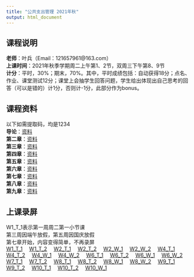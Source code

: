 ```yaml
---
title: "公共支出管理 2021年秋"
output: html_document
---
```


## 课程说明  
**老师**：叶兵（Email：121657961@163.com）<br>
**上课时间**：2021年秋季学期周二上午第1、2节，双周三下午第8、9节<br>
**计分**：平时，30%；期末，70%。其中，平时成绩包括：自动获得18分；点名、作业、课堂测试12分；课堂上会抽学生回答问题，学生给出体现出自己思考的回答（可以是错的）计1分，否则计-1分，此部分作为bonus。<br>
  
## 课程资料  
以下如需提取码，均是1234  
**导论**：[资料](https://pan.baidu.com/s/1tSCmQa2PonAYHdqojioPew)<br>
**第二章**：[资料](https://pan.baidu.com/s/1cqQxkPS39WVg-4uPqT-lzQ)<br>
**第三章**：[资料](https://pan.baidu.com/s/1u2qcKYUpunK25X8y6dWl2Q)<br>
**第四章**：[资料](https://pan.baidu.com/s/1sfgElnyX8nzw9ZE2dLxt4g)<br>
**第五章**：[资料](https://pan.baidu.com/s/1Qrgeg3Mr3CWr4BmO8a44lg)<br>
**第六章**：[资料](https://pan.baidu.com/s/1dhoqj78UtpJOAspOJw0bIQ)<br>
**第七章**：[资料](https://pan.baidu.com/s/1YL0TD0yL0up-3_Lzu1bLTg)<br>
**第八章**：[资料](https://pan.baidu.com/s/1KWF27OVobSTFc-w_FzI3bQ)<br>
**第九章**：[资料](https://pan.baidu.com/s/1EEgB89cthTnAp6mmpIdEPw)<br>
  
## 上课录屏  
W1_T_1表示第一周周二第一小节课  
第三周因端午放假，第五周因国庆放假   
第七章开始，内容变得简单，不再录屏  
[W1_T_1](http://aiplay.iflyink.com/#/webShare?localId=951225b80ea9b6d0057df7693d0ae67c&uid=Tvf4YC6/GyyJTOgYyScpidQmXORhXeoBGS0gpWNZqGGQaOciJDVLZJoyT4XlrjIeSR25Dwy6%2BDpnwvTOX6D2%2BTSF8DdP8Wr3JEme23NEXepBH9aoWSXpHINZtAhqRNCRZ4YbEicIDDS8VREK%2BOnXEY8gPCKXmjBNynwx7au8crE=)&emsp;
[W1_T_2](http://aiplay.iflyink.com/#/webShare?localId=c058afb70b5edac44bf3f19d0bba0c98&uid=Tvf4YC6/GyyJTOgYyScpidQmXORhXeoBGS0gpWNZqGGQaOciJDVLZJoyT4XlrjIeSR25Dwy6%2BDpnwvTOX6D2%2BTSF8DdP8Wr3JEme23NEXepBH9aoWSXpHINZtAhqRNCRZ4YbEicIDDS8VREK%2BOnXEY8gPCKXmjBNynwx7au8crE=)&emsp;
[W2_T_1](http://aiplay.iflyink.com/#/webShare?localId=801bd5f3e22a3824fd0af44743083ef9&uid=aGd3gheQzzdC8BG3RBtgUe1EpUVU0saYjpURV4EC0lEKQd7tnFEWuX6XrSoZujCi8ZXXoqs5JiRUnWWbyza86WazPvSmZjptT5JGQ/XDx150BMDoQ1u3yu1gpsetukftbzCtvzIgukVmptRviBXLZ/Fz0mGAnGNtduFCGWQ6/ss=)&emsp;
[W2_T_2](http://aiplay.iflyink.com/#/webShare?localId=ab20a3b7c35cfc5c0303e70b5c5e0c18&uid=aGd3gheQzzdC8BG3RBtgUe1EpUVU0saYjpURV4EC0lEKQd7tnFEWuX6XrSoZujCi8ZXXoqs5JiRUnWWbyza86WazPvSmZjptT5JGQ/XDx150BMDoQ1u3yu1gpsetukftbzCtvzIgukVmptRviBXLZ/Fz0mGAnGNtduFCGWQ6/ss=)&emsp;
[W2_W_1](http://aiplay.iflyink.com/#/webShare?localId=08309abab8411a66cb63f1f37c53524f&uid=ISL64ONU80ivgA9jVOQnYdS0jNSo7CieN8qVD/5HaIwoWNBKM12UbZHq9Htc0ejx868jOcq%2B4sJOzmTikrDN0GBm4bmXmubr5h67OX6KGFo2wY6EFE4ldYxr3qG7cVlbrIxviCDnjuUC/m1PWKZCziISkJkZteNWmhwtXWGyjis=)&emsp;
[W2_W_2](http://aiplay.iflyink.com/#/webShare?localId=c5cc54f7a8b91fb829d903b21296fa51&uid=ISL64ONU80ivgA9jVOQnYdS0jNSo7CieN8qVD/5HaIwoWNBKM12UbZHq9Htc0ejx868jOcq%2B4sJOzmTikrDN0GBm4bmXmubr5h67OX6KGFo2wY6EFE4ldYxr3qG7cVlbrIxviCDnjuUC/m1PWKZCziISkJkZteNWmhwtXWGyjis=)&emsp;
[W4_T_1](http://aiplay.iflyink.com/#/webShare?localId=d264c00f591c028f13aa070ffab2b7d0&uid=EMJmbre6GDNFefx95HwpbMcsnJvJ2VujcCLqLtyfAdJy1nzoHyFZ2S5RFqv5K5GpGSN7BXKuig4tmF6mpygS2y2%2Bz1OvP1cpvvaSs4ZfeYn89xSSY4fEvSUjJd%2BuksA3tp%2BKk2ozBNmhQbpi%2B4noi7k2IYgjQtAz%2BjIf4IE/aGs=)&emsp;
[W4_T_2](http://aiplay.iflyink.com/#/webShare?localId=12ecae1d0ee89cbc105e33176216bd99&uid=EMJmbre6GDNFefx95HwpbMcsnJvJ2VujcCLqLtyfAdJy1nzoHyFZ2S5RFqv5K5GpGSN7BXKuig4tmF6mpygS2y2%2Bz1OvP1cpvvaSs4ZfeYn89xSSY4fEvSUjJd%2BuksA3tp%2BKk2ozBNmhQbpi%2B4noi7k2IYgjQtAz%2BjIf4IE/aGs=)&emsp;
[W4_W_1](http://aiplay.iflyink.com/#/webShare?localId=bf3a4d2cdd9f4aca7729028584e753dc&uid=KUOeK1ZWAbiqIBf9XeQLAHxHN9uk1F5tJ8Nr2R/YYKgrBO6s%2BOYb900VnwBDQ%2B0yTyR/Fo3O7gABpqaLuv7pmTbJCP3vPhst5si0zNK75jiTyNLEcq05ndTbHrb4UnIF05GtTgCrignqbwvpaAyxGQKMPgXtGZSSvD0Exb9uM7c=)&emsp;
[W4_W_2](http://aiplay.iflyink.com/#/webShare?localId=bb8b44d05ce3f5135f2f924326cc4e62&uid=KUOeK1ZWAbiqIBf9XeQLAHxHN9uk1F5tJ8Nr2R/YYKgrBO6s%2BOYb900VnwBDQ%2B0yTyR/Fo3O7gABpqaLuv7pmTbJCP3vPhst5si0zNK75jiTyNLEcq05ndTbHrb4UnIF05GtTgCrignqbwvpaAyxGQKMPgXtGZSSvD0Exb9uM7c=)&emsp;
[W6_T_1](http://aiplay.iflyink.com/#/webShare?localId=f7a66edde7be10089748507d89923399&uid=UDr75EDdZazp7Qt/%2B11L4qr2B0kqXo6FQNCx/swFrUVlfLxOMD2RIcaldlufXJek8GV%2BftHy4FicY%2BEeyzEt/oZW4VSy24m58HsFlGE62G5KXeynsuDfmW2%2BWQo8b6HSAp%2B%2BKj8BR2Zj/wWfwwyTQzc1A%2BLGTz58RCMq0Zy2AVM=)&emsp;
[W6_T_2](http://aiplay.iflyink.com/#/webShare?localId=5c23a1937eac2453bcc1bbd07491a78c&uid=UDr75EDdZazp7Qt/%2B11L4qr2B0kqXo6FQNCx/swFrUVlfLxOMD2RIcaldlufXJek8GV%2BftHy4FicY%2BEeyzEt/oZW4VSy24m58HsFlGE62G5KXeynsuDfmW2%2BWQo8b6HSAp%2B%2BKj8BR2Zj/wWfwwyTQzc1A%2BLGTz58RCMq0Zy2AVM=)&emsp;
[W6_W_1](http://aiplay.iflyink.com/#/webShare?localId=ce1e86a1a9f8bf56bdb0b403d12a4964&uid=dk7WxiRNIsLMmngGxNqY2I45puTOt3cQay4Znu4m6z8YbWoh9JuzT8LuifQ5NBuLVDeoisP5ySEoTIMf4Y2fzymq//A7TTb%2B4q24rIyZk8d0R6uRRWkxlxrj9Ju0OD/AFJV9Bn9m1Qg%2Bp4vWKWOcYgAyIQWKmDiJ6yClC91V0mw=)&emsp;
[W6_W_2](http://aiplay.iflyink.com/#/webShare?localId=f1827108a64d96cb50e6a2ea72e0bc15&uid=dk7WxiRNIsLMmngGxNqY2I45puTOt3cQay4Znu4m6z8YbWoh9JuzT8LuifQ5NBuLVDeoisP5ySEoTIMf4Y2fzymq//A7TTb%2B4q24rIyZk8d0R6uRRWkxlxrj9Ju0OD/AFJV9Bn9m1Qg%2Bp4vWKWOcYgAyIQWKmDiJ6yClC91V0mw=)&emsp;
[W7_T_1](http://aiplay.iflyink.com/#/webShare?localId=5537b2169c70e81c48cb8a9735de7f68&uid=aeK/0ST%2BuwJe6DyfudX8ayqaLVtdBV5sNiIUMBTqu47AtvWmc2C9oa9sO7TvCcJukUw8lSyDVCvo1laQgfR53gFbS3cxSePTQT7u5YQfOuZS2S%2BggRBOhZUM1skGW8BjwuVI3pQLVloNpDBuDCo39WEa9kiJeE%2BRSgIe3BhgQko=)&emsp;
[W7_T_2](http://aiplay.iflyink.com/#/webShare?localId=1b17f4daa1a3bd3cc339e52c10ad0201&uid=aeK/0ST%2BuwJe6DyfudX8ayqaLVtdBV5sNiIUMBTqu47AtvWmc2C9oa9sO7TvCcJukUw8lSyDVCvo1laQgfR53gFbS3cxSePTQT7u5YQfOuZS2S%2BggRBOhZUM1skGW8BjwuVI3pQLVloNpDBuDCo39WEa9kiJeE%2BRSgIe3BhgQko=)&emsp;
[W8_T_1](http://aiplay.iflyink.com/#/webShare?localId=937b3d853282e58be28a78faa515d9d0&uid=hPKx0p%2BsHICyQv7RQlK0HGA1VXq0ClV1Z6WD%2B2OyiqrGuO57JUzHH0l8I4uhqfkvWO9NzzfjmxrWQqYMBHzPoDKSwlqUMXdgtEaSb0ZBTkLHmKwY56IPIuMLHWrLq%2BXyfr6nqoC1yISpI/2bTMgQa0unlPqwCGCnIijTh8pJ6Q==)&emsp;
[W8_T_2](http://aiplay.iflyink.com/#/webShare?localId=68d5ac50249ebb191bccad03b469cb24&uid=hPKx0p%2BsHICyQv7RQlK0HGA1VXq0ClV1Z6WD%2B2OyiqrGuO57JUzHH0l8I4uhqfkvWO9NzzfjmxrWQqYMBHzPoDKSwlqUMXdgtEaSb0ZBTkLHmKwY56IPIuMLHWrLq%2BXyfr6nqoC1yISpI/2bTMgQa0unlPqwCGCnIijTh8pJ6Q==)&emsp;
[W8_W_1](http://aiplay.iflyink.com/#/webShare?localId=c3c1187a6d10a3c3299639ef71e72e09&uid=JVgVBczvfF8/sUCIeTXHF1SNT%2BElhO9trZZwYEToXyvh6YLbtkliUQ9pZNFpur156Yfh82XcjZGSNWy0WyuPj59%2BunwMMdnygDFsngivay4D0VCRdGf0ZnSWxVMbEfAumV%2BFnn7DLEGwOboc36nKbfDM8I1LvQTMhhsm3ZgWdMI=)&emsp;
[W8_W_2](http://aiplay.iflyink.com/#/webShare?localId=66b7f61a4c1182e031502d088cab6bd4&uid=JVgVBczvfF8/sUCIeTXHF1SNT%2BElhO9trZZwYEToXyvh6YLbtkliUQ9pZNFpur156Yfh82XcjZGSNWy0WyuPj59%2BunwMMdnygDFsngivay4D0VCRdGf0ZnSWxVMbEfAumV%2BFnn7DLEGwOboc36nKbfDM8I1LvQTMhhsm3ZgWdMI=)&emsp;
[W9_T_1](http://aiplay.iflyink.com/#/webShare?localId=01fc61412d5b42fc3f3268e5af5261de&uid=JVgVBczvfF8/sUCIeTXHF1SNT%2BElhO9trZZwYEToXyvh6YLbtkliUQ9pZNFpur156Yfh82XcjZGSNWy0WyuPj59%2BunwMMdnygDFsngivay4D0VCRdGf0ZnSWxVMbEfAumV%2BFnn7DLEGwOboc36nKbfDM8I1LvQTMhhsm3ZgWdMI=)&emsp;
[W9_T_2](http://aiplay.iflyink.com/#/webShare?localId=bd4b2b28b711442e7b28521635ed66ed&uid=JVgVBczvfF8/sUCIeTXHF1SNT%2BElhO9trZZwYEToXyvh6YLbtkliUQ9pZNFpur156Yfh82XcjZGSNWy0WyuPj59%2BunwMMdnygDFsngivay4D0VCRdGf0ZnSWxVMbEfAumV%2BFnn7DLEGwOboc36nKbfDM8I1LvQTMhhsm3ZgWdMI=)&emsp;
[W10_T_1](http://aiplay.iflyink.com/#/webShare?localId=53b3717e7d8ae0bdf6f24eadbdd4f137&uid=gL5uV36VBUVzaEIoPpY3ECjXheXAC1UdzQC9RxrL4RYp6V7NbGmUCUCJAKDlzugrSYIz3y0tE1KFFR2F/VZkdtnxoWI08M3DGzbnak7GZs86H7FijKg5fEyu%2BwPwjsfUVTiE/UzeN2MqWd7i/nAOrU8v3bIca1hLh8eyhd003oM=)&emsp;
[W10_T_2](http://aiplay.iflyink.com/#/webShare?localId=08a71ac73e3617e2b2034fafa02f9b63&uid=gL5uV36VBUVzaEIoPpY3ECjXheXAC1UdzQC9RxrL4RYp6V7NbGmUCUCJAKDlzugrSYIz3y0tE1KFFR2F/VZkdtnxoWI08M3DGzbnak7GZs86H7FijKg5fEyu%2BwPwjsfUVTiE/UzeN2MqWd7i/nAOrU8v3bIca1hLh8eyhd003oM=)&emsp;
[W10_W_1](http://aiplay.iflyink.com/#/webShare?localId=6cc471a19b30dd355830ee97d8517d8b&uid=gL5uV36VBUVzaEIoPpY3ECjXheXAC1UdzQC9RxrL4RYp6V7NbGmUCUCJAKDlzugrSYIz3y0tE1KFFR2F/VZkdtnxoWI08M3DGzbnak7GZs86H7FijKg5fEyu%2BwPwjsfUVTiE/UzeN2MqWd7i/nAOrU8v3bIca1hLh8eyhd003oM=)

